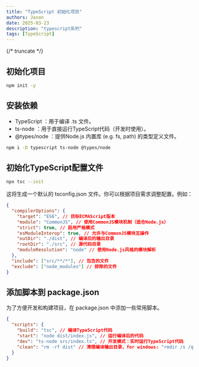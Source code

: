 ```yaml
---
title: "TypeScript 初始化项目"
authors: Jason
date: 2025-03-23
description: "typescript系列"
tags: [TypeScript]
---
```



{/* truncate */}

## 初始化项目

```bash
npm init -y
```

## 安装依赖

- TypeScript ：用于编译 .ts 文件。
- ts-node ：用于直接运行TypeScript代码（开发时使用）。
- @types/node ：提供Node.js 内置库 (e.g. fs, path) 的类型定义文件。

```bash
npm i -D typescript ts-node @types/node
```

## 初始化TypeScript配置文件

```bash
npx tsc --init
```

这将生成一个默认的 tsconfig.json 文件。你可以根据项目需求调整配置。例如：

```json
{
  "compilerOptions": {
    "target": "ES6", // 目标ECMAScript版本
    "module": "CommonJS", // 使用CommonJS模块机制（适合Node.js）
    "strict": true, // 启用严格模式
    "esModuleInterop": true, // 允许与CommonJS模块互操作
    "outDir": "./dist", // 编译后的输出目录
    "rootDir": "./src", // 源代码目录
    "moduleResolution": "node" // 使用Node.js风格的模块解析
  },
  "include": ["src/**/*"], // 包含的文件
  "exclude": ["node_modules"] // 排除的文件
}
```

## 添加脚本到 package.json

为了方便开发和构建项目，在 package.json 中添加一些常用脚本。

```json
{
  "scripts": {
    "build": "tsc", // 编译TypeScript代码
    "start": "node dist/index.js", // 运行编译后的代码
    "dev": "ts-node src/index.ts", // 开发模式：实时运行TypeScript代码
    "clean": "rm -rf dist" // 清理编译输出目录，for windows: "rmdir /s /q dist"
  }
}
```
